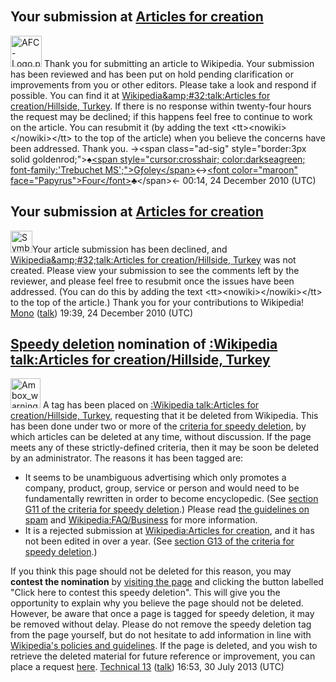 <article id="30171454" title=User talk:Bilgepanda>
	<talkpage id="30171454" title="User talk:Bilgepanda">

== Your submission at [[WP:AFC|Articles for creation]] ==
[[File:AFC-Logo.png|50px|left]] Thank you for submitting an article to Wikipedia. Your submission has been reviewed and has been put on hold pending clarification or improvements from you or other editors. Please take a look and respond if possible. You can find it at [[Wikipedia&amp;#32;talk:Articles for creation/Hillside, Turkey]]. If there is no response within twenty-four hours the request may be declined; if this happens feel free to continue to work on the article. You can resubmit it (by adding the text &lt;tt&gt;&lt;nowiki&gt;{{subst:AFC submission/submit}}&lt;/nowiki&gt;&lt;/tt&gt; to the top of the article) when you believe the concerns have been addressed. Thank you. →&lt;span class=&quot;ad-sig&quot; style=&quot;border:3px solid goldenrod;&quot;&gt;♠[[User:Gfoley4|&lt;span style=&quot;cursor:crosshair; color:darkseagreen; font-family:'Trebuchet MS';&quot;&gt;Gƒoley&lt;/span&gt;]]↔[[User talk:Gfoley4|&lt;font color=&quot;maroon&quot; face=&quot;Papyrus&quot;&gt;Four&lt;/font&gt;]]♣&lt;/span&gt;← 00:14, 24 December 2010 (UTC)
== Your submission at [[WP:AFC|Articles for creation]] ==
[[File:Symbol declined.svg|35px|left]]Your article submission has been declined, and [[Wikipedia&amp;#32;talk:Articles for creation/Hillside, Turkey]] was not created. Please view your submission to see the comments left by the reviewer, and please feel free to resubmit once the issues have been addressed. (You can do this by adding the text &lt;tt&gt;&lt;nowiki&gt;{{subst:AFC submission/submit}}&lt;/nowiki&gt;&lt;/tt&gt; to the top of the article.) Thank you for your contributions to Wikipedia! [[User:Mono|Mono]] ([[User talk:Mono|talk]]) 19:39, 24 December 2010 (UTC)
==[[Wikipedia:Criteria for speedy deletion|Speedy deletion]] nomination of [[:Wikipedia talk:Articles for creation/Hillside, Turkey]]==
[[Image:Ambox warning pn.svg|48px|left|alt=|link=]]
{{Quote box|quote=&lt;p&gt;If this is the first article that you have created, you may want to read [[WP:Your first article|the guide to writing your first article]].&lt;/p&gt;&lt;p&gt;You may want to consider using the [[Wikipedia:Article wizard|Article Wizard]] to help you create articles.&lt;/p&gt;|width=20%|align=right}}
A tag has been placed on [[:Wikipedia talk:Articles for creation/Hillside, Turkey]], requesting that it be deleted from Wikipedia. This has been done under two or more of the [[Wikipedia:Criteria for speedy deletion|criteria for speedy deletion]], by which articles can be deleted at any time, without discussion. If the page meets any of these strictly-defined criteria, then it may be soon be deleted by an administrator. The reasons it has been tagged are:
* It seems to be unambiguous advertising which only promotes a company, product, group, service or person and would need to be fundamentally rewritten in order to become encyclopedic. (See [[WP:CSD#G11|section G11 of the criteria for speedy deletion]].) Please read [[Wikipedia:Spam|the guidelines on spam]] and [[Wikipedia:FAQ/Business]] for more information.
* It is a rejected submission at [[Wikipedia:Articles for creation]], and it has not been edited in over a year. (See [[WP:CSD#G13|section G13 of the criteria for speedy deletion]].) 

If you think this page should not be deleted for this reason, you may '''contest the nomination''' by [[:Wikipedia talk:Articles for creation/Hillside, Turkey|visiting the page]] and clicking the button labelled &quot;Click here to contest this speedy deletion&quot;. This will give you the opportunity to explain why you believe the page should not be deleted. However, be aware that once a page is tagged for speedy deletion, it may be removed without delay. Please do not remove the speedy deletion tag from the page yourself, but do not hesitate to add information in line with [[Wikipedia:List of policies|Wikipedia's policies and guidelines]]. If the page is deleted, and you wish to retrieve the deleted material for future reference or improvement, you can place a request [[WP:RFUD|here]].  [[User:Technical 13|Technical 13]] ([[User talk:Technical 13|talk]]) 16:53, 30 July 2013 (UTC)
	</talkpage>
</article>